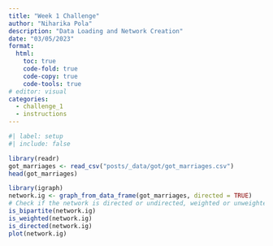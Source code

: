 ```yaml
---
title: "Week 1 Challenge"
author: "Niharika Pola"
description: "Data Loading and Network Creation"
date: "03/05/2023"
format:
  html:
    toc: true
    code-fold: true
    code-copy: true
    code-tools: true
# editor: visual
categories: 
  - challenge_1
  - instructions
---
```


```r
#| label: setup
#| include: false
```

```r
library(readr)
got_marriages <- read_csv("posts/_data/got/got_marriages.csv")
head(got_marriages)
```

```r
library(igraph)
network.ig <- graph_from_data_frame(got_marriages, directed = TRUE)
# Check if the network is directed or undirected, weighted or unweighted, unimodal or bipartite
is_bipartite(network.ig)
is_weighted(network.ig) 
is_directed(network.ig) 
plot(network.ig)
```
